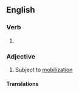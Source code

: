 ==English==

===Verb===
{{head|en|verb form}}

# {{en-past of|mobilize}}

===Adjective===
{{en-adj}}

# Subject to [[mobilization]]

====Translations====
{{trans-top}}
{{trans-mid}}
{{trans-bottom}}